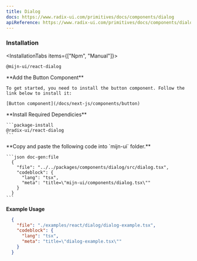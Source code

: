 ```yaml
---
title: Dialog
docs: https://www.radix-ui.com/primitives/docs/components/dialog
apiReference: https://www.radix-ui.com/primitives/docs/components/dialog#api-reference
---
```



<ComponentPreview>
  <DialogExample />
</ComponentPreview>

### Installation

<InstallationTabs items={["Npm", "Manual"]}>
  <InstallationTabsContent value="Npm">
  ```package-install
  @mijn-ui/react-dialog
  ```
  </InstallationTabsContent>
  <InstallationTabsContent value="Manual">
  <Steps>
  <Step>
     **Add the Button Component**

    To get started, you need to install the button component. Follow the link below to install it:

    [Button component](/docs/next-js/components/button)

  </Step>
  <Step>
    **Install Required Dependicies**

    ```package-install
    @radix-ui/react-dialog
    ```

  </Step>
  <Step>
    **Copy and paste the following code into  `mijn-ui` folder.**

    ```json doc-gen:file
      {
        "file": "../../packages/components/dialog/src/dialog.tsx",
        "codeblock": {
          "lang": "tsx",
          "meta": "title=\"mijn-ui/components/dialog.tsx\""
        }
      }
    ```
  </Step>
</Steps>
</InstallationTabsContent>
</InstallationTabs>

**Example Usage**


```json doc-gen:file
  {
    "file": "./examples/react/dialog/dialog-example.tsx",
    "codeblock": {
      "lang": "tsx",
      "meta": "title=\"dialog-example.tsx\""
    }
  }
```

